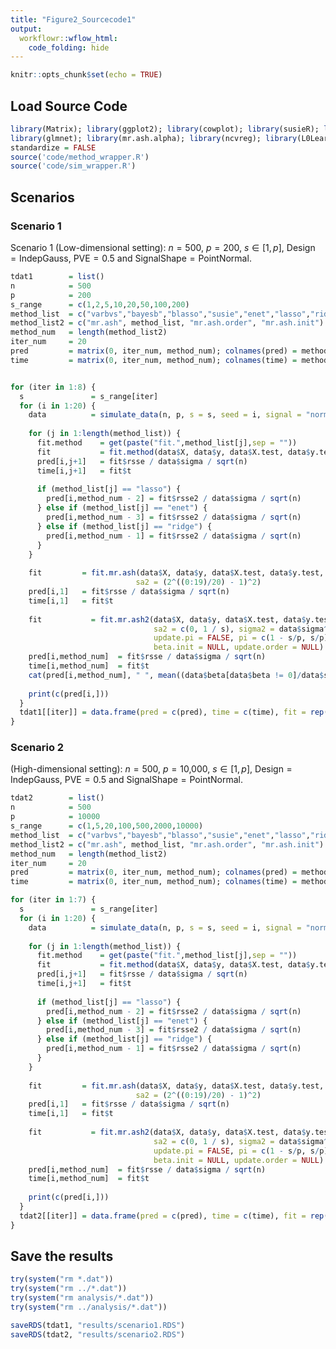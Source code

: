 ```yaml
---
title: "Figure2_Sourcecode1"
output:
  workflowr::wflow_html:
    code_folding: hide
---
```


```r
knitr::opts_chunk$set(echo = TRUE)
```

## Load Source Code

```r
library(Matrix); library(ggplot2); library(cowplot); library(susieR); library(BGLR);
library(glmnet); library(mr.ash.alpha); library(ncvreg); library(L0Learn); library(varbvs);
standardize = FALSE
source('code/method_wrapper.R')
source('code/sim_wrapper.R')
```

## Scenarios

### Scenario 1

Scenario 1 (Low-dimensional setting): $n = \textrm{500}$, $p = \textrm{200}$, $s \in [1,p]$, $\textrm{Design} = \textrm{IndepGauss}$, $\textrm{PVE} = 0.5$ and $\textrm{SignalShape} = \textrm{PointNormal}$.

```r
tdat1        = list()
n            = 500
p            = 200
s_range      = c(1,2,5,10,20,50,100,200)
method_list  = c("varbvs","bayesb","blasso","susie","enet","lasso","ridge","scad2","mcp2","l0learn")
method_list2 = c("mr.ash", method_list, "mr.ash.order", "mr.ash.init")
method_num   = length(method_list2)
iter_num     = 20
pred         = matrix(0, iter_num, method_num); colnames(pred) = method_list2
time         = matrix(0, iter_num, method_num); colnames(time) = method_list2


for (iter in 1:8) {
  s               = s_range[iter]
  for (i in 1:20) {
    data          = simulate_data(n, p, s = s, seed = i, signal = "normal", pve = 0.5)
    
    for (j in 1:length(method_list)) {
      fit.method    = get(paste("fit.",method_list[j],sep = ""))
      fit           = fit.method(data$X, data$y, data$X.test, data$y.test, seed = i)
      pred[i,j+1]   = fit$rsse / data$sigma / sqrt(n)
      time[i,j+1]   = fit$t
      
      if (method_list[j] == "lasso") {
        pred[i,method_num - 2] = fit$rsse2 / data$sigma / sqrt(n)
      } else if (method_list[j] == "enet") {
        pred[i,method_num - 3] = fit$rsse2 / data$sigma / sqrt(n)
      } else if (method_list[j] == "ridge") {
        pred[i,method_num - 1] = fit$rsse2 / data$sigma / sqrt(n)
      }
    }
    
    fit         = fit.mr.ash(data$X, data$y, data$X.test, data$y.test, seed = i,
                            sa2 = (2^((0:19)/20) - 1)^2)
    pred[i,1]   = fit$rsse / data$sigma / sqrt(n)
    time[i,1]   = fit$t
    
    fit           = fit.mr.ash2(data$X, data$y, data$X.test, data$y.test, seed = i,
                                sa2 = c(0, 1 / s), sigma2 = data$sigma^2,
                                update.pi = FALSE, pi = c(1 - s/p, s/p),
                                beta.init = NULL, update.order = NULL)
    pred[i,method_num]  = fit$rsse / data$sigma / sqrt(n)
    time[i,method_num]  = fit$t
    cat(pred[i,method_num], " ", mean((data$beta[data$beta != 0]/data$sigma)^2), " ", 1/s, "\n")
    
    print(c(pred[i,]))
  }
  tdat1[[iter]] = data.frame(pred = c(pred), time = c(time), fit = rep(method_list2, each = 20))
}
```

### Scenario 2

(High-dimensional setting): $n = \textrm{500}$, $p = \textrm{10,000}$, $s \in [1,p]$, $\textrm{Design} = \textrm{IndepGauss}$, $\textrm{PVE} = 0.5$ and $\textrm{SignalShape} = \textrm{PointNormal}$.

```r
tdat2        = list()
n            = 500
p            = 10000
s_range      = c(1,5,20,100,500,2000,10000)
method_list  = c("varbvs","bayesb","blasso","susie","enet","lasso","ridge","scad2","mcp2","l0learn")
method_list2 = c("mr.ash", method_list, "mr.ash.order", "mr.ash.init")
method_num   = length(method_list2)
iter_num     = 20
pred         = matrix(0, iter_num, method_num); colnames(pred) = method_list2
time         = matrix(0, iter_num, method_num); colnames(time) = method_list2

for (iter in 1:7) {
  s               = s_range[iter]
  for (i in 1:20) {
    data          = simulate_data(n, p, s = s, seed = i, signal = "normal", pve = 0.5)
    
    for (j in 1:length(method_list)) {
      fit.method    = get(paste("fit.",method_list[j],sep = ""))
      fit           = fit.method(data$X, data$y, data$X.test, data$y.test, seed = i)
      pred[i,j+1]   = fit$rsse / data$sigma / sqrt(n)
      time[i,j+1]   = fit$t
      
      if (method_list[j] == "lasso") {
        pred[i,method_num - 2] = fit$rsse2 / data$sigma / sqrt(n)
      } else if (method_list[j] == "enet") {
        pred[i,method_num - 3] = fit$rsse2 / data$sigma / sqrt(n)
      } else if (method_list[j] == "ridge") {
        pred[i,method_num - 1] = fit$rsse2 / data$sigma / sqrt(n)
      }
    }
    
    fit         = fit.mr.ash(data$X, data$y, data$X.test, data$y.test, seed = i,
                            sa2 = (2^((0:19)/20) - 1)^2)
    pred[i,1]   = fit$rsse / data$sigma / sqrt(n)
    time[i,1]   = fit$t
    
    fit           = fit.mr.ash2(data$X, data$y, data$X.test, data$y.test, seed = i,
                                sa2 = c(0, 1 / s), sigma2 = data$sigma^2,
                                update.pi = FALSE, pi = c(1 - s/p, s/p),
                                beta.init = NULL, update.order = NULL)
    pred[i,method_num]  = fit$rsse / data$sigma / sqrt(n)
    time[i,method_num]  = fit$t
    
    print(c(pred[i,]))
  }
  tdat2[[iter]] = data.frame(pred = c(pred), time = c(time), fit = rep(method_list2, each = 20))
}
```

## Save the results

```r
try(system("rm *.dat"))
try(system("rm ../*.dat"))
try(system("rm analysis/*.dat"))
try(system("rm ../analysis/*.dat"))
```

```r
saveRDS(tdat1, "results/scenario1.RDS")
saveRDS(tdat2, "results/scenario2.RDS")
```
